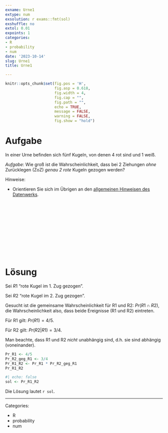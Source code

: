 ```yaml
---
exname: Urne1
extype: num
exsolution: r exams::fmt(sol)
exshuffle: no
extol: 0.01
expoints: 1
categories:
- R
- probability
- num
date: '2023-10-14'
slug: Urne1
title: Urne1

---
```




```r
knitr::opts_chunk$set(fig.pos = 'H',
                      fig.asp = 0.618,
                      fig.width = 4,
                      fig.cap = "", 
                      fig.path = "",
                      echo = TRUE,
                      message = FALSE,
                      warning = FALSE,
                      fig.show = "hold")
```







# Aufgabe

In einer Urne befinden sich fünf Kugeln, von denen 4 rot sind und 1 weiß.


*Aufgabe*: Wie groß ist die Wahrscheinlichkeit, dass bei 2 Ziehungen *ohne* Zurücklegen (ZoZ) *genau 2 rote* Kugeln gezogen werden?


Hinweise:

- Orientieren Sie sich im Übrigen an den [allgemeinen Hinweisen des Datenwerks](https://datenwerk.netlify.app/hinweise).




</br>
</br>
</br>
</br>
</br>
</br>
</br>
</br>
</br>
</br>

# Lösung

Sei $R1$ "rote Kugel im 1. Zug gezogen".

Sei $R2$ "rote Kugel im 2. Zug gezogen".

Gesucht ist die gemeinsame Wahrscheinlichkeit für R1 und R2: $Pr(R1 \cap R2)$,
die Wahrscheinlichkeit also, dass beide Ereignisse (R1 und R2) eintreten.


Für R1 gilt: $Pr(R1) = 4/5$.

Für R2 gilt: $Pr(R2|R1) = 3/4$.

	
\newcommand{\indep}{\perp \!\!\! \perp}

Man beachte, dass R1 und R2 *nicht* unabhängig sind, 
d.h. sie sind abhängig (voneinander).

```r
Pr_R1 <- 4/5
Pr_R2_geg_R1 <- 3/4
Pr_R1_R2 <- Pr_R1 * Pr_R2_geg_R1
Pr_R1_R2
```


```r
#| echo: false
sol <- Pr_R1_R2
```


Die Lösung lautet ``r sol``.




---

Categories: 

- R
- probability
- num

